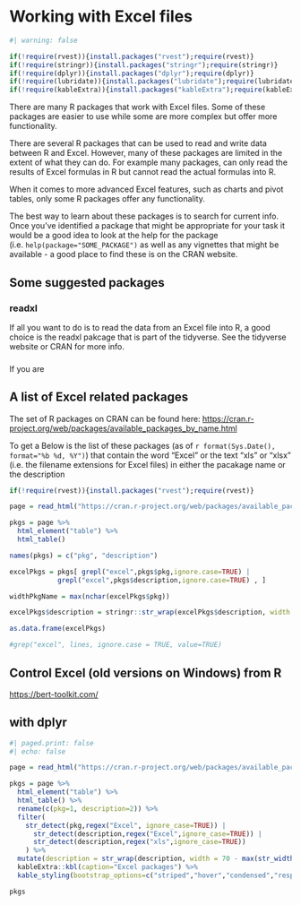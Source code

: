 # Working with Excel files

```r
#| warning: false

if(!require(rvest)){install.packages("rvest");require(rvest)}
if(!require(stringr)){install.packages("stringr");require(stringr)}
if(!require(dplyr)){install.packages("dplyr");require(dplyr)}
if(!require(lubridate)){install.packages("lubridate");require(lubridate)}
if(!require(kableExtra)){install.packages("kableExtra");require(kableExtra)}
```

There are many R packages that work with Excel files. Some of these packages
are easier to use while some are more complex but offer more functionality. 

There are several R packages that can be used to read and write data between R 
and Excel. However, many of these packages are limited in the extent of what
they can do. For example many packages, can only read the results of Excel 
formulas in R but cannot read the actual formulas into R.

When it comes to more advanced Excel features, such as charts and 
pivot tables, only some R packages offer any functionality.

The best way to learn about these packages is to search for current info.
Once you've identified a package that might be appropriate for your task it
would be a good idea to look at the help for the package 
(i.e. `help(package="SOME_PACKAGE")` as well as 
any vignettes that might be available - a good place to find these is 
on the CRAN website.

## Some suggested packages

### readxl

If all you want to do is to read the data from an Excel file into R, a 
good choice is the readxl pakcage that is part of the tidyverse.
See the tidyverse website or CRAN for more info. 

### 
If you are 

## A list of Excel related packages

The set of R packages on CRAN can be found here:
<https://cran.r-project.org/web/packages/available_packages_by_name.html>

To get a 
Below is the list of these packages (as of `r format(Sys.Date(), format="%b %d, %Y")`)
that contain the word "Excel" or the text "xls" or "xlsx" (i.e. the filename extensions for Excel files)
in either the pacakage name or the description

::: {.content-hidden}
```r
if(!require(rvest)){install.packages("rvest");require(rvest)}

page = read_html("https://cran.r-project.org/web/packages/available_packages_by_name.html")

pkgs = page %>% 
  html_element("table") %>%
  html_table()

names(pkgs) = c("pkg", "description")

excelPkgs = pkgs[ grepl("excel",pkgs$pkg,ignore.case=TRUE) |
            grepl("excel",pkgs$description,ignore.case=TRUE) , ]

widthPkgName = max(nchar(excelPkgs$pkg))

excelPkgs$description = stringr::str_wrap(excelPkgs$description, width = 78 - widthPkgName)

as.data.frame(excelPkgs)

#grep("excel", lines, ignore.case = TRUE, value=TRUE)
```
:::

## Control Excel (old versions on Windows) from R

<https://bert-toolkit.com/>


## with dplyr

```r
#| paged.print: false
#| echo: false

page = read_html("https://cran.r-project.org/web/packages/available_packages_by_name.html")

pkgs = page %>% 
  html_element("table") %>%
  html_table() %>%
  rename(c(pkg=1, description=2)) %>%
  filter(
    str_detect(pkg,regex("Excel", ignore_case=TRUE)) | 
      str_detect(description,regex("Excel",ignore_case=TRUE)) |
      str_detect(description,regex("xls",ignore_case=TRUE))
    ) %>%
  mutate(description = str_wrap(description, width = 70 - max(str_width(pkg)))) %>%
  kableExtra::kbl(caption="Excel packages") %>%
  kable_styling(bootstrap_options=c("striped","hover","condensed","responsive",full_width=FALSE,position="center",fixed_thead=TRUE))

pkgs

```
